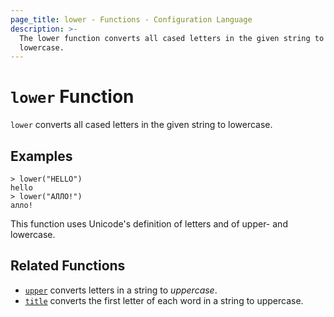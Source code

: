 ```yaml
---
page_title: lower - Functions - Configuration Language
description: >-
  The lower function converts all cased letters in the given string to
  lowercase.
---
```


# `lower` Function

`lower` converts all cased letters in the given string to lowercase.

## Examples

```
> lower("HELLO")
hello
> lower("АЛЛО!")
алло!
```

This function uses Unicode's definition of letters and of upper- and lowercase.

## Related Functions

* [`upper`](/opentf/language/functions/upper) converts letters in a string to _uppercase_.
* [`title`](/opentf/language/functions/title) converts the first letter of each word in a string to uppercase.
